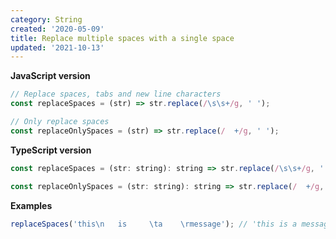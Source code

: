 ```yaml
---
category: String
created: '2020-05-09'
title: Replace multiple spaces with a single space
updated: '2021-10-13'
---
```


**JavaScript version**

```js
// Replace spaces, tabs and new line characters
const replaceSpaces = (str) => str.replace(/\s\s+/g, ' ');

// Only replace spaces
const replaceOnlySpaces = (str) => str.replace(/  +/g, ' ');
```

**TypeScript version**

```js
const replaceSpaces = (str: string): string => str.replace(/\s\s+/g, ' ');

const replaceOnlySpaces = (str: string): string => str.replace(/  +/g, ' ');
```

**Examples**

```js
replaceSpaces('this\n   is     \ta    \rmessage'); // 'this is a message'
```
